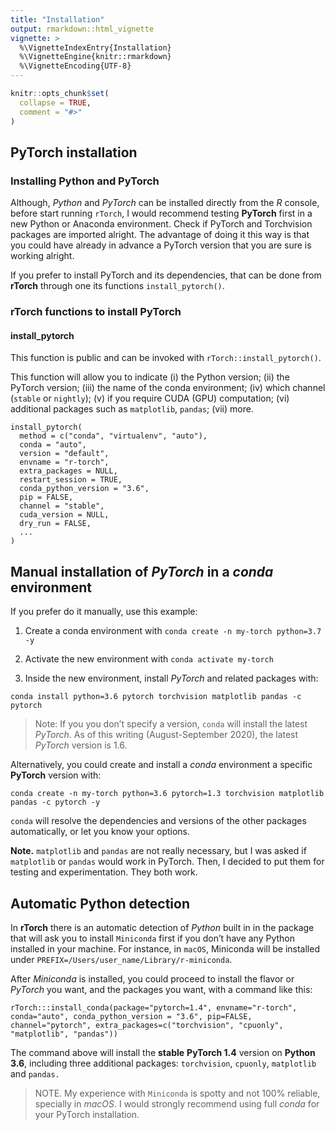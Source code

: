 ```yaml
---
title: "Installation"
output: rmarkdown::html_vignette
vignette: >
  %\VignetteIndexEntry{Installation}
  %\VignetteEngine{knitr::rmarkdown}
  %\VignetteEncoding{UTF-8}
---
```


```r
knitr::opts_chunk$set(
  collapse = TRUE,
  comment = "#>"
)
```

## PyTorch installation

### Installing Python and PyTorch

Although, *Python* and *PyTorch* can be installed directly from the *R* console, before start running `rTorch`, I would recommend testing **PyTorch** first in a new Python or Anaconda environment. Check if PyTorch and Torchvision packages are imported alright. The advantage of doing it this way is that you could have already in advance a PyTorch version that you are sure is working alright.

If you prefer to install PyTorch and its dependencies, that can be done from **rTorch** through one its functions `install_pytorch()`.

### rTorch functions to install PyTorch

#### install_pytorch

This function is public and can be invoked with `rTorch::install_pytorch()`.

This function will allow you to indicate (i) the Python version; (ii) the PyTorch version; (iii) the name of the conda environment; (iv) which channel (`stable` or `nightly`); (v) if you require CUDA (GPU) computation; (vi) additional packages such as `matplotlib`, `pandas`; (vii) more.

    install_pytorch(
      method = c("conda", "virtualenv", "auto"),
      conda = "auto",
      version = "default",
      envname = "r-torch",
      extra_packages = NULL,
      restart_session = TRUE,
      conda_python_version = "3.6",
      pip = FALSE,
      channel = "stable",
      cuda_version = NULL,
      dry_run = FALSE,
      ...
    )

## Manual installation of *PyTorch* in a *conda* environment

If you prefer do it manually, use this example:

1.  Create a conda environment with `conda create -n my-torch python=3.7 -y`

2.  Activate the new environment with `conda activate my-torch`

3.  Inside the new environment, install *PyTorch* and related packages with:

`conda install python=3.6 pytorch torchvision matplotlib pandas -c pytorch`

> Note: If you you don't specify a version, `conda` will install the latest *PyTorch*. As of this writing (August-September 2020), the latest *PyTorch* version is 1.6.

Alternatively, you could create and install a *conda* environment a specific **PyTorch** version with:

`conda create -n my-torch python=3.6 pytorch=1.3 torchvision matplotlib pandas -c pytorch -y`

`conda` will resolve the dependencies and versions of the other packages automatically, or let you know your options.

**Note.** `matplotlib` and `pandas` are not really necessary, but I was asked if `matplotlib` or `pandas` would work in PyTorch. Then, I decided to put them for testing and experimentation. They both work.

## Automatic Python detection

In **rTorch** there is an automatic detection of *Python* built in in the package that will ask you to install `Miniconda` first if you don't have any Python installed in your machine. For instance, in `macOS`, Miniconda will be installed under `PREFIX=/Users/user_name/Library/r-miniconda`.

After *Miniconda* is installed, you could proceed to install the flavor or *PyTorch* you want, and the packages you want, with a command like this:

    rTorch:::install_conda(package="pytorch=1.4", envname="r-torch", conda="auto", conda_python_version = "3.6", pip=FALSE, channel="pytorch", extra_packages=c("torchvision", "cpuonly", "matplotlib", "pandas"))

The command above will install the **stable** **PyTorch 1.4** version on **Python 3.6**, including three additional packages: `torchvision`, `cpuonly`, `matplotlib` and `pandas.`

> NOTE. My experience with `Miniconda` is spotty and not 100% reliable, specially in *macOS*. I would strongly recommend using full *conda* for your PyTorch installation.







